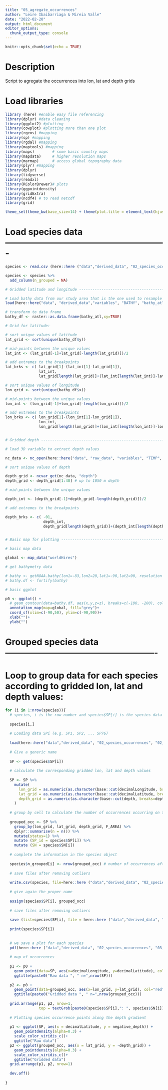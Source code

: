 ```yaml
---
title: "05_agregate_occurrences"
author: "Leire Ibaibarriaga & Mireia Valle"
date: "2022-02-20"
output: html_document
editor_options: 
  chunk_output_type: console
---
```


```r
knitr::opts_chunk$set(echo = TRUE)
```

# Description

Script to agregate the occurrences into lon, lat and depth grids

# Load libraries

```r
library (here) #enable easy file referencing 
library(dplyr) #data cleaning
library(ggplot2) #plotting
library(cowplot) #plotting more than one plot
library(rgeos) #mapping
library(sp) #mapping
library(rgdal) #mapping
library(maptools) #mapping
library(maps)        # some basic country maps
library(mapdata)     # higher resolution maps
library(marmap)      # access global topography data
library(plyr) #mapping
library(dplyr)
library(tidyverse)
library(readxl)
library(RColorBrewer)# plots
library(ggpointdensity)
library(gridExtra)
library(ncdf4) # to read netcdf
library(grid)

theme_set(theme_bw(base_size=14) + theme(plot.title = element_text(hjust = 0.5)))
```

# Load species data -------------------------------------------------------
```r
species <- read.csv (here::here ("data","derived_data", "02_species_occurrences","species_list_FINAL_hemispheres_automatic.csv"),  sep = ",")

species <- species %>% 
  add_column(n_grouped = NA)

# Gridded latitude and longitude ------------------------------------------

# Load bathy data from our study area that is the one used to resample the others
load(here::here("data", "derived_data","variables", "BATHY", "bathy_atl.RData"))

# transform to data frame
bathy_df <- raster::as.data.frame(bathy_atl,xy=TRUE)

# Grid for latitude: 

# sort unique values of latitude
lat_grid <- sort(unique(bathy_df$y))

# mid-points between the unique values
lat_int <- (lat_grid[-1]+lat_grid[-length(lat_grid)])/2

# add extremes to the breakpoints
lat_brks <- c( lat_grid[1]-(lat_int[1]-lat_grid[1]), 
               lat_int, 
               lat_grid[length(lat_grid)]+(lat_int[length(lat_int)]-lat_grid[length(lat_int)]))

# sort unique values of longitude
lon_grid <- sort(unique(bathy_df$x))

# mid-points between the unique values
lon_int <- (lon_grid[-1]+lon_grid[-length(lon_grid)])/2

# add extremes to the breakpoints
lon_brks <- c( lon_grid[1]-(lon_int[1]-lon_grid[1]), 
               lon_int, 
               lon_grid[length(lon_grid)]+(lon_int[length(lon_int)]-lon_grid[length(lon_int)]))


# Gridded depth -----------------------------------------------------------

# load 3D variable to extract depth values

nc_data <- nc_open(here::here("data", "raw_data", "variables", "TEMP", "woa18_decav81B0_t00_04.nc"))

# sort unique values of depth

depth_grid <- ncvar_get(nc_data, "depth")
depth_grid <- depth_grid[1:48] # up to 1050 m depth

# mid-points between the unique values

depth_int <- (depth_grid[-1]+depth_grid[-length(depth_grid)])/2

# add extremes to the breakpoints

depth_brks <- c( -01, 
                 depth_int, 
                 depth_grid[length(depth_grid)]+(depth_int[length(depth_int)]-depth_grid[length(depth_int)]))


# Basic map for plotting --------------------------------------------------

# basic map data

global <- map_data("worldHires")

# get bathymetry data

# bathy <- getNOAA.bathy(lon1=-83,lon2=20,lat1=-90,lat2=90, resolution = 4, keep=FALSE, antimeridian=FALSE)
# bathy.df <- fortify(bathy)

# basic ggplot

p0 <- ggplot() +
  # geom_contour(data=bathy.df, aes(x,y,z=z), breaks=c(-100, -200), col="grey")+
  annotation_map(map=global, fill="grey")+
  coord_sf(xlim=c(-90,50), ylim=c(-90,90))+
  xlab("")+
  ylab("")
```

# Grouped species data ----------------------------------------------------

# Loop to group data for each species according to gridded lon, lat and depth values:
```r

for (i in 1:nrow(species)){
  # species, i is the row number and species$SP[i] is the species data name (which is not always paste0("SP",i) )
  
  species[i,]
  
  # Loading data SPi (e.g. SP1, SP2, ... SP76)
  
  load(here::here("data","derived_data", "02_species_occurrences", "02_species_occurrences_no_outliers_automatic", paste0(species$SP[i],"new.RData")))
  
  # Give a generic name
  
  SP <- get(species$SP[i])
  
  # calculate the corresponding gridded lon, lat and depth values
  
  SP <- SP %>% 
    mutate(
      lon_grid = as.numeric(as.character(base::cut(decimalLongitude, breaks=lon_brks, labels=lon_grid))), 
      lat_grid = as.numeric(as.character(base::cut(decimalLatitude, breaks=lat_brks, labels=lat_grid))),
      depth_grid = as.numeric(as.character(base::cut(depth, breaks=depth_brks, labels=depth_grid)))
    )
  
  # group by cell to calculate the number of occurrences occurring on that cell
  
  grouped_occ <- SP %>% 
    group_by(lon_grid, lat_grid, depth_grid, F_AREA) %>%
    dplyr::summarise(n = n()) %>% 
    mutate(status=1) %>% 
    mutate (SP_id = species$SP[i]) %>% 
    mutate (SN = species$SN[i])
  
  # complete the information in the species object
  
  species$n_grouped[i] <- nrow(grouped_occ) # number of occurrences after removing outliers
  
  # save files after removing outliers
  
  write.csv(species, file=here::here ("data","derived_data", "02_species_occurrences", "species_FINAL_list_grouped.csv"))
  
  # give again the proper name
  
  assign(species$SP[i], grouped_occ)
  
  # save files after removing outliers
  
  save (list=species$SP[i], file = here::here ("data","derived_data", "02_species_occurrences", "03_species_occurrences_aggregated", paste0(species$SP[i], "new.RData")))  
  
  print(species$SP[i])
  
  
  # we save a plot for each species
  pdf(here::here ("data","derived_data", "02_species_occurrences", "03_species_occurrences_aggregated","plots_grouped", paste0("grouped_",species$SP[i],".pdf")))
  
  # map of occurrences
  
  p1 <- p0 + 
    geom_point(data=SP, aes(x=decimalLongitude, y=decimalLatitude), col="red", cex=0.3)+
    ggtitle(paste0("Raw data ", " n=",nrow(SP)))
  
  p2 <- p0 + 
    geom_point(data=grouped_occ, aes(x=lon_grid, y=lat_grid), col="red", cex=0.3)+
    ggtitle(paste0("Gridded data ", " n=",nrow(grouped_occ)))
  
  grid.arrange(p1, p2, nrow=1,
               top = textGrob(paste0(species$SP[i],": ", species$SN[i]),gp=gpar(fontsize=20,font=3)))
  
  # Plotting species occurrence points along the depth gradient
  
  p1 <- ggplot(SP, aes(x = decimalLatitude, y = negative_depth)) + 
    geom_pointdensity(alpha=0.3) + 
    scale_color_viridis_c()+
    ggtitle("Raw data")
  p2 <- ggplot(grouped_occ, aes(x = lat_grid, y = -depth_grid)) + 
    geom_pointdensity(alpha=0.3) + 
    scale_color_viridis_c()+
    ggtitle("Gridded data")
  grid.arrange(p1, p2, nrow=1)
  
  dev.off()
  
}
```

